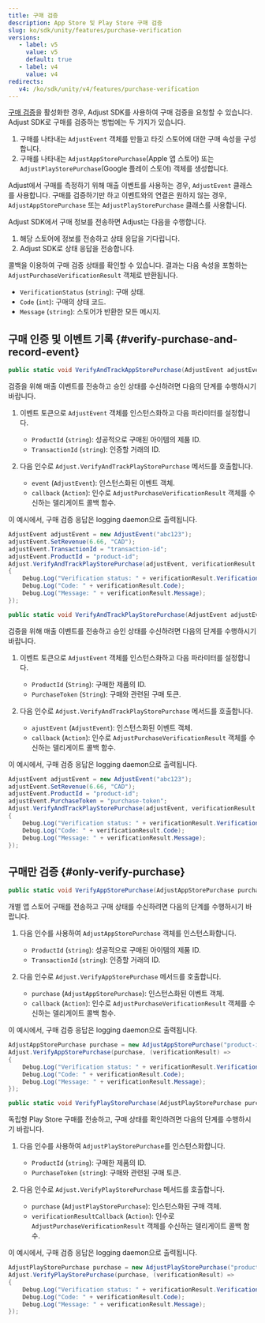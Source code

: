 ```yaml
---
title: 구매 검증
description: App Store 및 Play Store 구매 검증
slug: ko/sdk/unity/features/purchase-verification
versions:
   - label: v5
     value: v5
     default: true
   - label: v4
     value: v4
redirects:
   v4: /ko/sdk/unity/v4/features/purchase-verification
---
```


[구매 검증](https://help.adjust.com/ko/article/purchase-verification)을 활성화한 경우, Adjust SDK를 사용하여 구매 검증을 요청할 수 있습니다. Adjust SDK로 구매를 검증하는 방법에는 두 가지가 있습니다.

1. 구매를 나타내는 `AdjustEvent` 객체를 만들고 타깃 스토어에 대한 구매 속성을 구성합니다.
2. 구매를 나타내는 `AdjustAppStorePurchase`\(Apple 앱 스토어\) 또는 `AdjustPlayStorePurchase`\(Google 플레이 스토어\) 객체를 생성합니다.

<Callout type="tip">

Adjust에서 구매를 측정하기 위해 매출 이벤트를 사용하는 경우, `AdjustEvent` 클래스를 사용합니다. 구매를 검증하기만 하고 이벤트와의 연결은 원하지 않는 경우, `AdjustAppStorePurchase` 또는 `AdjustPlayStorePurchase` 클래스를 사용합니다.

</Callout>

Adjust SDK에서 구매 정보를 전송하면 Adjust는 다음을 수행합니다.

1. 해당 스토어에 정보를 전송하고 상태 응답을 기다립니다.
2. Adjust SDK로 상태 응답을 전송합니다.

콜백을 이용하여 구매 검증 상태를 확인할 수 있습니다. 결과는 다음 속성을 포함하는 `AdjustPurchaseVerificationResult` 객체로 반환됩니다.

- `VerificationStatus` \(`string`\): 구매 상태.
- `Code` \(`int`\): 구매의 상태 코드.
- `Message` \(`string`\): 스토어가 반환한 모든 메시지.

## 구매 인증 및 이벤트 기록 {#verify-purchase-and-record-event}

<Tabs>
<Tab title="App Store" icon="StoreAppStore" sync="appstore">

<CodeBlock title="메서드 서명">

```cs
public static void VerifyAndTrackAppStorePurchase(AdjustEvent adjustEvent, Action<adjustpurchaseverificationresult> callback);
```

</CodeBlock>

검증을 위해 매출 이벤트를 전송하고 승인 상태를 수신하려면 다음의 단계를 수행하시기 바랍니다.

1. 이벤트 토큰으로 `AdjustEvent` 객체를 인스턴스화하고 다음 파라미터를 설정합니다.

   - `ProductId` \(`string`\): 성공적으로 구매된 아이템의 제품 ID.
   - `TransactionId` \(`string`\): 인증할 거래의 ID.

2. 다음 인수로 `Adjust.VerifyAndTrackPlayStorePurchase` 메서드를 호출합니다.
   - `event` \(`AdjustEvent`\): 인스턴스화된 이벤트 객체.
   - `callback` \(`Action`\): 인수로 `AdjustPurchaseVerificationResult` 객체를 수신하는 델리게이트 콜백 함수.

이 예시에서, 구매 검증 응답은 logging daemon으로 출력됩니다.

```cs
AdjustEvent adjustEvent = new AdjustEvent("abc123");
adjustEvent.SetRevenue(6.66, "CAD");
adjustEvent.TransactionId = "transaction-id";
adjustEvent.ProductId = "product-id";
Adjust.VerifyAndTrackPlayStorePurchase(adjustEvent, verificationResult =>
{
    Debug.Log("Verification status: " + verificationResult.VerificationStatus);
    Debug.Log("Code: " + verificationResult.Code);
    Debug.Log("Message: " + verificationResult.Message);
});
```

</Tab>
<Tab title="Google Play" icon="PlatformGooglePlay" sync="playstore">

<CodeBlock title="메서드 서명">

```cs
public static void VerifyAndTrackPlayStorePurchase(AdjustEvent adjustEvent,Action<adjustpurchaseverificationresult> verificationResultCallback);
```

</CodeBlock>

검증을 위해 매출 이벤트를 전송하고 승인 상태를 수신하려면 다음의 단계를 수행하시기 바랍니다.

1. 이벤트 토큰으로 `AdjustEvent` 객체를 인스턴스화하고 다음 파라미터를 설정합니다.

   - `ProductId` \(`String`\): 구매한 제품의 ID.
   - `PurchaseToken` \(`String`\): 구매와 관련된 구매 토큰.

2. 다음 인수로 `Adjust.VerifyAndTrackPlayStorePurchase` 메서드를 호출합니다.
   - `ajustEvent` \(`AdjustEvent`\): 인스턴스화된 이벤트 객체.
   - `callback` \(`Action`\): 인수로 `AdjustPurchaseVerificationResult` 객체를 수신하는 델리게이트 콜백 함수.

이 예시에서, 구매 검증 응답은 logging daemon으로 출력됩니다.

```cs
AdjustEvent adjustEvent = new AdjustEvent("abc123");
adjustEvent.SetRevenue(6.66, "CAD");
adjustEvent.ProductId = "product-id";
adjustEvent.PurchaseToken = "purchase-token";
Adjust.VerifyAndTrackPlayStorePurchase(adjustEvent, verificationResult =>
{
    Debug.Log("Verification status: " + verificationResult.VerificationStatus);
    Debug.Log("Code: " + verificationResult.Code);
    Debug.Log("Message: " + verificationResult.Message);
});
```

</Tab>
</Tabs>

## 구매만 검증 {#only-verify-purchase}

<Tabs>
<Tab title="App Store" icon="StoreAppStore" sync="appstore">

<CodeBlock title="메서드 서명">

```cs
public static void VerifyAppStorePurchase(AdjustAppStorePurchase purchase, Action<adjustpurchaseverificationresult> callback);
```

</CodeBlock>

개별 앱 스토어 구매를 전송하고 구매 상태를 수신하려면 다음의 단계를 수행하시기 바랍니다.

1. 다음 인수를 사용하여 `AdjustAppStorePurchase` 객체를 인스턴스화합니다.

   - `ProductId` \(`string`\): 성공적으로 구매된 아이템의 제품 ID.
   - `TransactionId` \(`string`\): 인증할 거래의 ID.

2. 다음 인수로 `Adjust.VerifyAppStorePurchase` 메서드를 호출합니다.
   - `purchase` \(`AdjustAppStorePurchase`\): 인스턴스화된 이벤트 객체.
   - `callback` \(`Action`\): 인수로 `AdjustPurchaseVerificationResult` 객체를 수신하는 델리게이트 콜백 함수.

이 예시에서, 구매 검증 응답은 logging daemon으로 출력됩니다.

```cs
AdjustAppStorePurchase purchase = new AdjustAppStorePurchase("product-id", "transaction-id");
Adjust.VerifyAppStorePurchase(purchase, (verificationResult) =>
{
    Debug.Log("Verification status: " + verificationResult.VerificationStatus);
    Debug.Log("Code: " + verificationResult.Code);
    Debug.Log("Message: " + verificationResult.Message);
});
```

</Tab>
<Tab title="Google Play" icon="PlatformGooglePlay" sync="playstore">

<CodeBlock title="메서드 서명">

```cs
public static void VerifyPlayStorePurchase(AdjustPlayStorePurchase purchase,Action<adjustpurchaseverificationresult> verificationResultCallback);
```

</CodeBlock>

독립형 Play Store 구매를 전송하고, 구매 상태를 확인하려면 다음의 단계를 수행하시기 바랍니다.

1. 다음 인수를 사용하여 `AdjustPlayStorePurchase`를 인스턴스화합니다.

   - `ProductId` \(`string`\): 구매한 제품의 ID.
   - `PurchaseToken` \(`string`\): 구매와 관련된 구매 토큰.

2. 다음 인수로 `Adjust.VerifyPlayStorePurchase` 메서드를 호출합니다.
   - `purchase` \(`AdjustPlayStorePurchase`\): 인스턴스화된 구매 객체.
   - `verificationResultCallback` \(`Action`\): 인수로 `AdjustPurchaseVerificationResult` 객체를 수신하는 델리게이트 콜백 함수.

이 예시에서, 구매 검증 응답은 logging daemon으로 출력됩니다.

```cs
AdjustPlayStorePurchase purchase = new AdjustPlayStorePurchase("product-id", "purchase-token");
Adjust.VerifyPlayStorePurchase(purchase, (verificationResult) =>
{
    Debug.Log("Verification status: " + verificationResult.VerificationStatus);
    Debug.Log("Code: " + verificationResult.Code);
    Debug.Log("Message: " + verificationResult.Message);
});
```

</Tab>
</Tabs>
